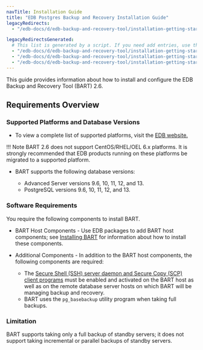```yaml
---
navTitle: Installation Guide
title: "EDB Postgres Backup and Recovery Installation Guide"
legacyRedirects:
  - "/edb-docs/d/edb-backup-and-recovery-tool/installation-getting-started/installation-upgrade-guide/2.6.1/requirements_overview.html"

legacyRedirectsGenerated:
  # This list is generated by a script. If you need add entries, use the `legacyRedirects` key.
  - "/edb-docs/d/edb-backup-and-recovery-tool/installation-getting-started/installation-upgrade-guide/2.6.1/conclusion.html"
  - "/edb-docs/d/edb-backup-and-recovery-tool/installation-getting-started/installation-upgrade-guide/2.6.1/genindex.html"
  - "/edb-docs/d/edb-backup-and-recovery-tool/installation-getting-started/installation-upgrade-guide/2.6.1/index.html"
---
```


This guide provides information about how to install and configure the EDB Backup and Recovery Tool (BART) 2.6.

<div id="requirements_overview" class="registered_link"></div>

## Requirements Overview

### Supported Platforms and Database Versions

-   To view a complete list of supported platforms, visit the [EDB website.](https://www.enterprisedb.com/services-support/edb-supported-products-and-platforms)

!!! Note
    BART 2.6 does not support CentOS/RHEL/OEL 6.x platforms. It is strongly recommended that EDB products running on these platforms be migrated to a supported platform.

-   BART supports the following database versions:

    -   Advanced Server versions 9.6, 10, 11, 12, and 13.
    -   PostgreSQL versions 9.6, 10, 11, 12, and 13.

### Software Requirements

You require the following components to install BART.

-   BART Host Components - Use EDB packages to add BART host components; see [Installing BART](02_installing_bart/#installing-bart) for information about how to install these components.

-   Additional Components - In addition to the BART host components, the following components are required:

    -   The [Secure Shell (SSH) server daemon and Secure Copy (SCP) client programs](03_configuring_bart/#authorizing_ssh_scp_access) must be enabled and activated on the BART host as well as on the remote database server hosts on which BART will be managing backup and recovery.
    -   BART uses the `pg_basebackup` utility program when taking full backups.

### Limitation

BART supports taking only a full backup of standby servers; it does not support taking incremental or parallel backups of standby servers.
